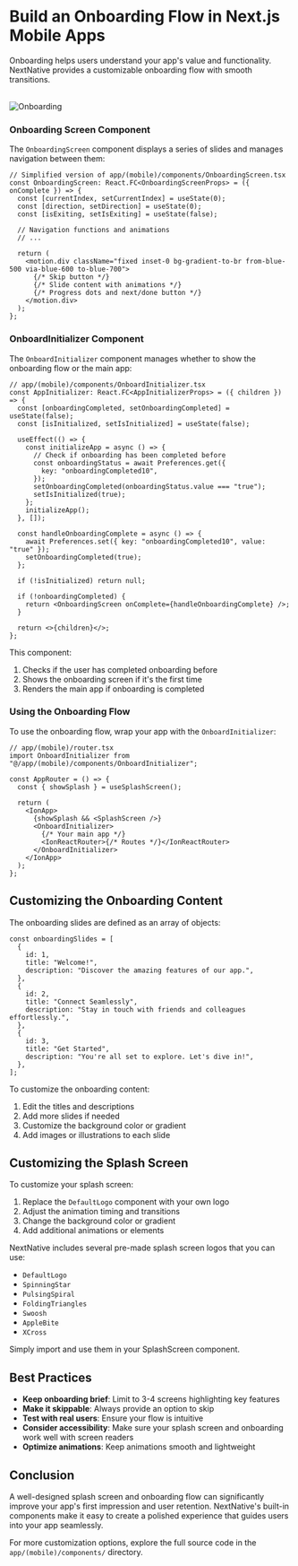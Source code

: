# Build an Onboarding Flow in Next.js Mobile Apps

Onboarding helps users understand your app's value and functionality. NextNative provides a customizable onboarding flow with smooth transitions.

<br />

<Image src="/onboarding.gif" alt="Onboarding" width={300} height={300} />

### Onboarding Screen Component

The `OnboardingScreen` component displays a series of slides and manages navigation between them:

```tsx
// Simplified version of app/(mobile)/components/OnboardingScreen.tsx
const OnboardingScreen: React.FC<OnboardingScreenProps> = ({ onComplete }) => {
  const [currentIndex, setCurrentIndex] = useState(0);
  const [direction, setDirection] = useState(0);
  const [isExiting, setIsExiting] = useState(false);

  // Navigation functions and animations
  // ...

  return (
    <motion.div className="fixed inset-0 bg-gradient-to-br from-blue-500 via-blue-600 to-blue-700">
      {/* Skip button */}
      {/* Slide content with animations */}
      {/* Progress dots and next/done button */}
    </motion.div>
  );
};
```

### OnboardInitializer Component

The `OnboardInitializer` component manages whether to show the onboarding flow or the main app:

```tsx
// app/(mobile)/components/OnboardInitializer.tsx
const AppInitializer: React.FC<AppInitializerProps> = ({ children }) => {
  const [onboardingCompleted, setOnboardingCompleted] = useState(false);
  const [isInitialized, setIsInitialized] = useState(false);

  useEffect(() => {
    const initializeApp = async () => {
      // Check if onboarding has been completed before
      const onboardingStatus = await Preferences.get({
        key: "onboardingCompleted10",
      });
      setOnboardingCompleted(onboardingStatus.value === "true");
      setIsInitialized(true);
    };
    initializeApp();
  }, []);

  const handleOnboardingComplete = async () => {
    await Preferences.set({ key: "onboardingCompleted10", value: "true" });
    setOnboardingCompleted(true);
  };

  if (!isInitialized) return null;

  if (!onboardingCompleted) {
    return <OnboardingScreen onComplete={handleOnboardingComplete} />;
  }

  return <>{children}</>;
};
```

This component:

1. Checks if the user has completed onboarding before
2. Shows the onboarding screen if it's the first time
3. Renders the main app if onboarding is completed

### Using the Onboarding Flow

To use the onboarding flow, wrap your app with the `OnboardInitializer`:

```tsx
// app/(mobile)/router.tsx
import OnboardInitializer from "@/app/(mobile)/components/OnboardInitializer";

const AppRouter = () => {
  const { showSplash } = useSplashScreen();

  return (
    <IonApp>
      {showSplash && <SplashScreen />}
      <OnboardInitializer>
        {/* Your main app */}
        <IonReactRouter>{/* Routes */}</IonReactRouter>
      </OnboardInitializer>
    </IonApp>
  );
};
```

## Customizing the Onboarding Content

The onboarding slides are defined as an array of objects:

```tsx
const onboardingSlides = [
  {
    id: 1,
    title: "Welcome!",
    description: "Discover the amazing features of our app.",
  },
  {
    id: 2,
    title: "Connect Seamlessly",
    description: "Stay in touch with friends and colleagues effortlessly.",
  },
  {
    id: 3,
    title: "Get Started",
    description: "You're all set to explore. Let's dive in!",
  },
];
```

To customize the onboarding content:

1. Edit the titles and descriptions
2. Add more slides if needed
3. Customize the background color or gradient
4. Add images or illustrations to each slide

## Customizing the Splash Screen

To customize your splash screen:

1. Replace the `DefaultLogo` component with your own logo
2. Adjust the animation timing and transitions
3. Change the background color or gradient
4. Add additional animations or elements

NextNative includes several pre-made splash screen logos that you can use:

- `DefaultLogo`
- `SpinningStar`
- `PulsingSpiral`
- `FoldingTriangles`
- `Swoosh`
- `AppleBite`
- `XCross`

Simply import and use them in your SplashScreen component.

## Best Practices

- **Keep onboarding brief**: Limit to 3-4 screens highlighting key features
- **Make it skippable**: Always provide an option to skip
- **Test with real users**: Ensure your flow is intuitive
- **Consider accessibility**: Make sure your splash screen and onboarding work well with screen readers
- **Optimize animations**: Keep animations smooth and lightweight

## Conclusion

A well-designed splash screen and onboarding flow can significantly improve your app's first impression and user retention. NextNative's built-in components make it easy to create a polished experience that guides users into your app seamlessly.

For more customization options, explore the full source code in the `app/(mobile)/components/` directory.
